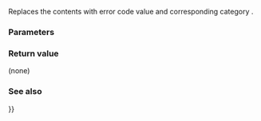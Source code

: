 {{cpp/error/error_code/title|assign}}
{{cpp/error/error_code/navbar}}
{{ddcl|since=c++11|1=
void assign( int val, const error_category&amp; cat ) noexcept;
}}

Replaces the contents with error code value {{c|val}} and corresponding category {{c|cat}}.

===Parameters===
{{par begin}}
{{par|val|platform-dependent error code value to assign}}
{{par|cat|error category corresponding to {{c|val}}}}
{{par end}}

===Return value===
(none)

===See also===
{{dsc begin}}
{{dsc inc|cpp/error/error_code/dsc operator{{=}}}}
{{dsc end}}

{{langlinks|de|es|fr|it|ja|pt|ru|zh}}